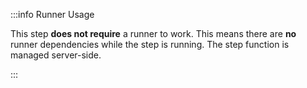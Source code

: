 :::info Runner Usage

This step **does not require** a runner to work. This means there are **no** runner dependencies while the step is running. The step function is managed server-side. 

:::